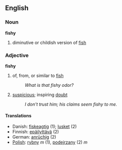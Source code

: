 ==English==
===Noun===
'''fishy'''
#diminutive or childish version of [[fish]]

===Adjective===
'''fishy'''

# of, from, or similar to [[fish]]
#:''What is that fishy odor?''
# [[suspicious]]; inspiring [[doubt]]
#:''I don't trust him; his claims seem fishy to me.''

====Translations====
*Danish: [[fiskeagtig]] (1); [[lusket]] (2)
*Finnish: [[epäilyttävä]] (2)
*German: [[anrüchig]] (2)
*[[Polish]]: [[rybny]] ''m'' (1), [[podejrzany]] (2) ''m''
